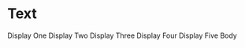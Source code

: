 
<Meta title="Foundations/Text" component={Text} />

# Text

<Preview>
    <Story name="Default">
        <ThemeProvider>
            <div>
                <Text as="h1" mb={[0]} mt={[0]} variant="displayOne">
                    Display One
                </Text>
                <Text as="h2" mb={[0]} mt={[0]} variant="displayTwo">
                    Display Two
                </Text>
                <Text as="h3" mb={[0]} mt={[0]} variant="displayThree">
                    Display Three
                </Text>
                <Text as="h3" mb={[0]} mt={[0]} variant="displayFour">
                    Display Four
                </Text>
                <Text as="h3" mb={[0]} mt={[0]} variant="displayFive">
                    Display Five
                </Text>
                <Text mb={[0]} mt={[0]} variant="body">
                    Body
                </Text>
            </div>
        </ThemeProvider>
    </Story>
</Preview>
